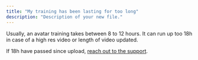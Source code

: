 ```yaml
---
title: "My training has been lasting for too long"
description: "Description of your new file."
---
```


Usually, an avatar training takes between 8 to 12 hours. It can run up too 18h in case of a high res video or length of video updated.&#x20;

If 18h have passed since upload, [reach out to the support](mailto:support@argil.ai).&#x20;